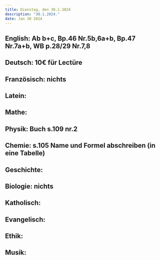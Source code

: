 ```yaml
---
title: Dienstag, den 30.1.2024
description: "30.1.2024."
date: Jan 30 2024
---
```


## English: Ab b+c, Bp.46 Nr.5b,6a+b, Bp.47 Nr.7a+b, WB p.28/29 Nr.7,8
## Deutsch: 10€ für Lectüre
## Französisch: nichts
## Latein: 
## Mathe: 
## Physik: Buch s.109 nr.2
## Chemie: s.105 Name und Formel abschreiben (in eine Tabelle)
## Geschichte: 
## Biologie: nichts
## Katholisch: 
## Evangelisch: 
## Ethik: 
## Musik: 